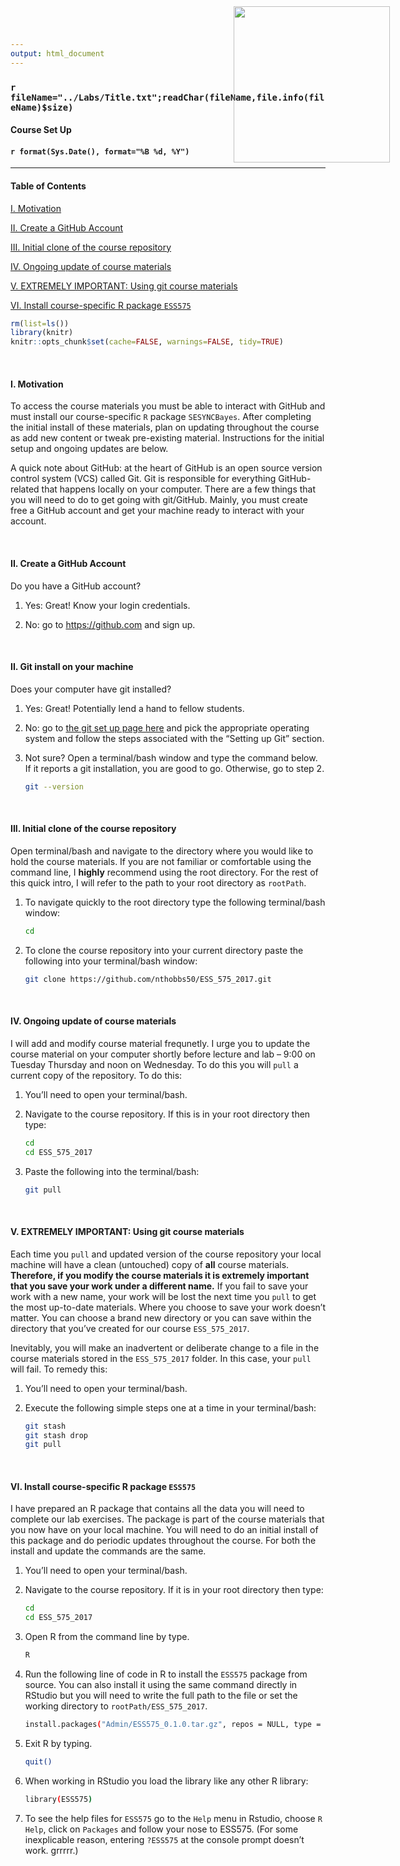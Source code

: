 ```yaml
---
output: html_document
---
```


<img src="../Labs/Logo.png" style="position:absolute;top:10px;right:125px;width:250px;height=250px" />

### `r fileName="../Labs/Title.txt";readChar(fileName,file.info(fileName)$size)`
#### Course Set Up
#### `r format(Sys.Date(), format="%B %d, %Y")`

- - -

#### Table of Contents

[I. Motivation][]

[II. Create a GitHub Account][]

[III. Initial clone of the course repository][]

[IV. Ongoing update of course materials][]

[V. EXTREMELY IMPORTANT: Using git course materials][]

[VI. Install course-specific R package ``ESS575``][] 



```r
rm(list=ls())
library(knitr)
knitr::opts_chunk$set(cache=FALSE, warnings=FALSE, tidy=TRUE)
```

<br>

#### I. Motivation

To access the course materials you must be able to interact with GitHub and must install our course-specific ``R`` package ``SESYNCBayes``. After completing the initial install of these materials, plan on updating throughout the course as add new content or tweak pre-existing material.  Instructions for the initial setup and ongoing updates are below.

A quick note about GitHub: at the heart of GitHub is an open source version control system (VCS) called Git. Git is responsible for everything GitHub-related that happens locally on your computer. There are a few things that you will need to do to get going with git/GitHub.  Mainly, you must create free a GitHub account and get your machine ready to interact with your account.

<br>

#### II. Create a GitHub Account

Do you have a GitHub account?

1. Yes: Great! Know your login credentials.

2. No: go to [https://github.com](https://github.com) and sign up.

<br>


#### II. Git install on your machine

Does your computer have git installed?

1. Yes: Great! Potentially lend a hand to fellow students.

2. No: go to [the git set up page here](https://help.github.com/articles/set-up-git) and pick the appropriate operating system and follow the steps associated with the "Setting up Git" section.

3. Not sure? Open a terminal/bash window and type the command below. If it reports a git installation, you are good to go. Otherwise, go to step 2.

    ```bash
    git --version
    ```
<br>

#### III. Initial clone of the course repository

Open terminal/bash and navigate to the directory where you would like to hold the course materials. If you are not familiar or comfortable using the command line, I **highly** recommend using the root directory. For the rest of this quick intro, I will refer to the path to your root directory as ``rootPath``.  

1.  To navigate quickly to the root directory type the following terminal/bash window:

    ```bash
    cd 
    ```

2.  To clone the course repository into your current directory paste the following into your terminal/bash window: 

    ```bash
    git clone https://github.com/nthobbs50/ESS_575_2017.git
    ```

<br>

#### IV. Ongoing update of course materials

I will add and modify course material frequnetly. I urge you to update the course material on your computer shortly before lecture and lab -- 9:00 on Tuesday Thursday and noon on Wednesday. To do this you will ``pull`` a current copy of the repository. To do this: 

1.  You'll need to open your terminal/bash.

2.  Navigate to the course repository. If this is in your root directory then type:

    ```bash
    cd
    cd ESS_575_2017
    ```
    
3.  Paste the following into the terminal/bash:

    ```bash
    git pull
    ```

<br>

#### V. EXTREMELY IMPORTANT: Using git course materials 

Each time you ``pull`` and updated version of the course repository your local machine will have a clean (untouched) copy of **all** course materials.  **Therefore, if you modify the course materials it is extremely important that you save your work under a different name.**  If you fail to save your work with a new name, your work will be lost the next time you ``pull`` to get the most up-to-date materials. Where you choose to save your work doesn't matter. You can choose a brand new directory or you can save within the directory that you've created for our course ``ESS_575_2017``. 

Inevitably, you will make an inadvertent or deliberate change to a file in the course materials stored in the `ESS_575_2017`  folder. In this case, your ``pull`` will fail.  To remedy this:

1.  You'll need to open your terminal/bash.

2.  Execute the following simple steps one at a time in your terminal/bash:

    ```bash
    git stash
    git stash drop
    git pull
    ```
<br>

#### VI. Install course-specific R package ``ESS575`` 

I have prepared an R package that contains all the data you will need to complete our lab exercises.  The package is part of the course materials that you now have on your local machine. You will need to do an initial install of this package and do periodic updates throughout the course. For both the install and update the commands are the same.

1.  You'll need to open your terminal/bash.

2.  Navigate to the course repository. If it is in your root directory then type:

    ```bash
    cd
    cd ESS_575_2017
    ```
3.  Open R from the command line by type.

    ```bash
    R
    ```
4. Run the following line of code in R to install the ``ESS575`` package from source. You can also install it using the same command directly in RStudio but you will need to write the full path to the file or set the working directory to ``rootPath/ESS_575_2017``.

    ```bash
    install.packages("Admin/ESS575_0.1.0.tar.gz", repos = NULL, type = "source")
    ```

5.  Exit R by typing.

    ```bash
    quit()
    ```

6.  When working in RStudio you load the library like any other R library:

    ```bash
    library(ESS575)
    ```
    
7.  To see the help files for ``ESS575`` go to the `Help` menu in Rstudio, choose `R Help`, click on `Packages` and follow your nose to ESS575.  (For some inexplicable reason, entering `?ESS575` at the console prompt doesn't work.  grrrrr.)
    
<br>




    